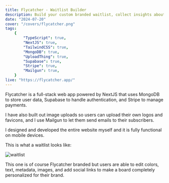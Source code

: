 ```yaml
---
title: Flycatcher - Waitlist Builder
description: Build your custom branded waitlist, collect insights about your subscribers, and send email campaigns all with one app.
date: "2024-07-20"
cover: "/covers/flycatcher.png"
tags:
    {
        "TypeScript": true,
        "NextJS": true,
        "TailwindCSS": true,
        "MongoDB": true,
        "UploadThing": true,
        "Supabase": true,
        "Stripe": true,
        "Mailgun": true,
    }
live: "https://flycatcher.app/"
---
```


Flycatcher is a full-stack web app powered by NextJS that uses MongoDB to store user data, Supabase to handle authentication, and Stripe to manage payments.

I have also built out image uploads so users can upload their own logos and favicons, and I use Mailgun to let them send emails to their subscribers.

I designed and developed the entire website myself and it is fully functional on mobile devices.

This is what a waitlist looks like:

![waitlist](/images/flycatcher/waitlist.png)

This one is of course Flycatcher branded but users are able to edit colors, text, metadata, images, and add social links to make a board completely personalized for their brand.
